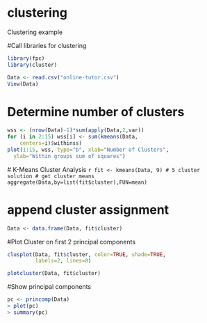# clustering
Clustering example

#Call libraries for clustering
```r
library(fpc)
library(cluster)
```

```r
Data <- read.csv("online-tutor.csv")
View(Data)
```

# Determine number of clusters

```r
wss <- (nrow(Data)-1)*sum(apply(Data,2,var))
for (i in 2:15) wss[i] <- sum(kmeans(Data, 
  	centers=i)$withinss)
plot(1:15, wss, type="b", xlab="Number of Clusters",
  ylab="Within groups sum of squares")
  ```
 # K-Means Cluster Analysis
 ```r
fit <- kmeans(Data, 9) # 5 cluster solution
# get cluster means 
aggregate(Data,by=list(fit$cluster),FUN=mean)
```

# append cluster assignment
```r
Data <- data.frame(Data, fit$cluster) 
```
#Plot Cluster on first 2 principal components
```r
clusplot(Data, fit$cluster, color=TRUE, shade=TRUE, 
         labels=2, lines=0)
```

```r
plotcluster(Data, fit$cluster)
```
#Show principal components
```r
pc <- princomp(Data)
> plot(pc)
> summary(pc)
```